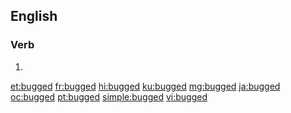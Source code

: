 ==English==

===Verb===
{{head|en|verb form}}

# {{en-past of|bug}}

[[et:bugged]]
[[fr:bugged]]
[[hi:bugged]]
[[ku:bugged]]
[[mg:bugged]]
[[ja:bugged]]
[[oc:bugged]]
[[pt:bugged]]
[[simple:bugged]]
[[vi:bugged]]